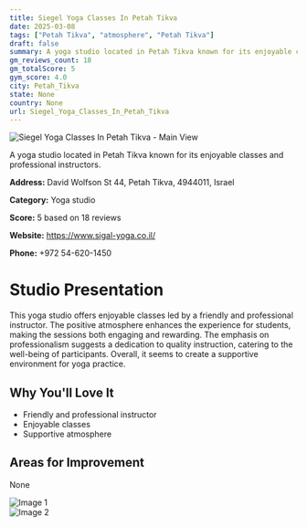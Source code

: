 ```yaml
---
title: Siegel Yoga Classes In Petah Tikva
date: 2025-03-08
tags: ["Petah Tikva", "atmosphere", "Petah Tikva"]  
draft: false
summary: A yoga studio located in Petah Tikva known for its enjoyable classes and professional instructors.
gm_reviews_count: 18
gm_totalScore: 5
gym_score: 4.0
city: Petah_Tikva
state: None
country: None
url: Siegel_Yoga_Classes_In_Petah_Tikva
---
```


<div className="aspect-[16/9] relative my-8">
  <img 
    src="https://lh5.googleusercontent.com/p/AF1QipMCByZWBi8cpCI2EDXGvNloZMHB_1wJ3Drrb8tI=w1920-h1080-k-no"
    alt="Siegel Yoga Classes In Petah Tikva - Main View"
    className="object-cover absolute inset-0 w-full h-full rounded-lg"
  />
</div>

A yoga studio located in Petah Tikva known for its enjoyable classes and professional instructors.

**Address:** David Wolfson St 44, Petah Tikva, 4944011, Israel

**Category:** Yoga studio

**Score:** 5 based on 18 reviews

**Website:** https://www.sigal-yoga.co.il/

**Phone:** +972 54-620-1450

# Studio Presentation

This yoga studio offers enjoyable classes led by a friendly and professional instructor. The positive atmosphere enhances the experience for students, making the sessions both engaging and rewarding. The emphasis on professionalism suggests a dedication to quality instruction, catering to the well-being of participants. Overall, it seems to create a supportive environment for yoga practice.


## Why You'll Love It

- Friendly and professional instructor
- Enjoyable classes
- Supportive atmosphere

## Areas for Improvement

None

<div className="grid grid-cols-1 xl:grid-cols-2 gap-4 my-8">
<div className="aspect-[4/3] relative"><img src="https://streetviewpixels-pa.googleapis.com/v1/thumbnail?panoid=6BHRoatzhip6KDglFh9KDA&cb_client=maps_sv.tactile.gps&w=203&h=100&yaw=160.4842&pitch=0&thumbfov=100" alt="Image 1" className="object-cover absolute inset-0 w-full h-full rounded-lg" /></div>
<div className="aspect-[4/3] relative"><img src="https://lh5.googleusercontent.com/p/AF1QipOtheGWdIiFq8_RmelxNFd1gDZ4KatmHXbZuDSJ=w1920-h1080-k-no" alt="Image 2" className="object-cover absolute inset-0 w-full h-full rounded-lg" /></div>
</div>
